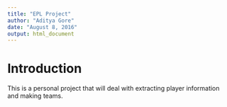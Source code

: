 ```yaml
---
title: "EPL Project"
author: "Aditya Gore"
date: "August 8, 2016"
output: html_document
---
```


# Introduction
This is a personal project that will deal with extracting player information and making teams.